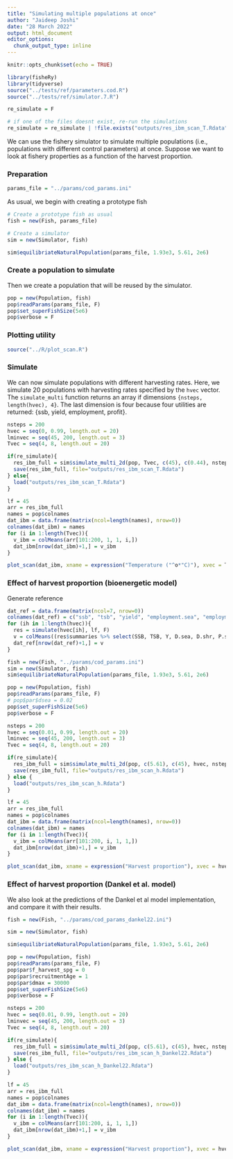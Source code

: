 ```yaml
---
title: "Simulating multiple populations at once"
author: "Jaideep Joshi"
date: "28 March 2022"
output: html_document
editor_options:
  chunk_output_type: inline
---
```


```r
knitr::opts_chunk$set(echo = TRUE)
```

```r
library(fisheRy)
library(tidyverse)
source("../tests/ref/parameters.cod.R")
source("../tests/ref/simulator.7.R")
```

```r
re_simulate = F

# if one of the files doesnt exist, re-run the simulations
re_simulate = re_simulate | !file.exists("outputs/res_ibm_scan_T.Rdata")
```

We can use the fishery simulator to simulate multiple populations (i.e., populations with different control parameters) at once. Suppose we want to look at fishery properties as a function of the harvest proportion. 

### Preparation

```r
params_file = "../params/cod_params.ini"
```

As usual, we begin with creating a prototype fish 

```r
# Create a prototype fish as usual
fish = new(Fish, params_file)

# Create a simulator
sim = new(Simulator, fish)

sim$equilibriateNaturalPopulation(params_file, 1.93e3, 5.61, 2e6)
```


### Create a population to simulate

Then we create a population that will be reused by the simulator.

```r
pop = new(Population, fish)
pop$readParams(params_file, F)
pop$set_superFishSize(5e6)
pop$verbose = F
```



### Plotting utility

```r
source("../R/plot_scan.R")
```

### Simulate

We can now simulate populations with different harvesting rates. Here, we simulate 20 populations with harvesting rates specified by the `hvec` vector. The `simulate_multi` function returns an array if dimensions `{nsteps, length(hvec), 4}`. The last dimension is four because four utilities are returned: {ssb, yield, employment, profit}.

```r
nsteps = 200
hvec = seq(0, 0.99, length.out = 20)
lminvec = seq(45, 200, length.out = 3)
Tvec = seq(4, 8, length.out = 20)

if(re_simulate){
  res_ibm_full = sim$simulate_multi_2d(pop, Tvec, c(45), c(0.44), nsteps, 1.93e3, T)
  save(res_ibm_full, file="outputs/res_ibm_scan_T.Rdata")
} else{
  load("outputs/res_ibm_scan_T.Rdata")
}

lf = 45
arr = res_ibm_full 
names = pop$colnames
dat_ibm = data.frame(matrix(ncol=length(names), nrow=0))
colnames(dat_ibm) = names
for (i in 1:length(Tvec)){
  v_ibm = colMeans(arr[101:200, 1, 1, i,])
  dat_ibm[nrow(dat_ibm)+1,] = v_ibm
}

plot_scan(dat_ibm, xname = expression("Temperature ("^o*"C)"), xvec = Tvec)
```

### Effect of harvest proportion (bioenergetic model)


Generate reference 

```r
dat_ref = data.frame(matrix(ncol=7, nrow=0))
colnames(dat_ref) = c("ssb", "tsb", "yield", "employment.sea", "employment.shore", "profit.sea", "profit.shore")
for (ih in 1:length(hvec)){
  res = simulate(hvec[ih], lf, F)
  v = colMeans((res$summaries %>% select(SSB, TSB, Y, D.sea, D.shr, P.sea, P.shr))[101:200,])
  dat_ref[nrow(dat_ref)+1,] = v
}
```

```r
fish = new(Fish, "../params/cod_params.ini")
sim = new(Simulator, fish)
sim$equilibriateNaturalPopulation(params_file, 1.93e3, 5.61, 2e6)

pop = new(Population, fish)
pop$readParams(params_file, F)
# pop$par$dsea = 0.02
pop$set_superFishSize(5e6)
pop$verbose = F

nsteps = 200
hvec = seq(0.01, 0.99, length.out = 20)
lminvec = seq(45, 200, length.out = 3)
Tvec = seq(4, 8, length.out = 20)

if(re_simulate){
  res_ibm_full = sim$simulate_multi_2d(pop, c(5.61), c(45), hvec, nsteps, 1.93e3, T)
  save(res_ibm_full, file="outputs/res_ibm_scan_h.Rdata")
} else { 
  load("outputs/res_ibm_scan_h.Rdata")
}

lf = 45
arr = res_ibm_full 
names = pop$colnames
dat_ibm = data.frame(matrix(ncol=length(names), nrow=0))
colnames(dat_ibm) = names
for (i in 1:length(Tvec)){
  v_ibm = colMeans(arr[101:200, i, 1, 1,])
  dat_ibm[nrow(dat_ibm)+1,] = v_ibm
}

plot_scan(dat_ibm, xname = expression("Harvest proportion"), xvec = hvec, dat_ref=dat_ref)
```

### Effect of harvest proportion (Dankel et al. model)

We also look at the predictions of the Dankel et al model implementation, and compare it with their results. 

```r
fish = new(Fish, "../params/cod_params_dankel22.ini")

sim = new(Simulator, fish)

sim$equilibriateNaturalPopulation(params_file, 1.93e3, 5.61, 2e6)

pop = new(Population, fish)
pop$readParams(params_file, F)
pop$par$f_harvest_spg = 0
pop$par$recruitmentAge = 1
pop$par$dmax = 30000
pop$set_superFishSize(5e6)
pop$verbose = F

nsteps = 200
hvec = seq(0.01, 0.99, length.out = 20)
lminvec = seq(45, 200, length.out = 3)
Tvec = seq(4, 8, length.out = 20)

if(re_simulate){
  res_ibm_full = sim$simulate_multi_2d(pop, c(5.61), c(45), hvec, nsteps, 1.93e3, T)
  save(res_ibm_full, file="outputs/res_ibm_scan_h_Dankel22.Rdata")
} else {
  load("outputs/res_ibm_scan_h_Dankel22.Rdata")
}

lf = 45
arr = res_ibm_full 
names = pop$colnames
dat_ibm = data.frame(matrix(ncol=length(names), nrow=0))
colnames(dat_ibm) = names
for (i in 1:length(Tvec)){
  v_ibm = colMeans(arr[101:200, i, 1, 1,])
  dat_ibm[nrow(dat_ibm)+1,] = v_ibm
}

plot_scan(dat_ibm, xname = expression("Harvest proportion"), xvec = hvec, dat_ref=dat_ref)
```

<!-- ### Simulate with old mortality model -->

<!-- ```{r} -->
<!-- fish = new(Fish) -->
<!-- fish$par$use_old_model_mor = T -->

<!-- sim = new(Simulator, fish) -->

<!-- sim$equilibriateNaturalPopulation(1.93e3, 5.61, 10e6) -->

<!-- pop = new(Population, fish) -->
<!-- pop$verbose = F -->

<!-- nsteps = 200 -->
<!-- hvec = seq(0, 0.99, length.out = 20) -->
<!-- lminvec = seq(45, 200, length.out = 3) -->

<!-- res_ibm_full = sim$simulate_multi_2d(pop, c(45), hvec, nsteps, 1.93e3, 5.61, T) -->

<!-- plot_hscan(res_ibm_full) -->
<!-- ``` -->

<!-- ### Simulate with fully old model (new effort dynamics) -->

<!-- ```{r} -->
<!-- fish = new(Fish) -->
<!-- fish$par$growth_model = 0 -->
<!-- fish$par$use_old_model_mor = T -->
<!-- fish$par$use_old_model_mat = T -->
<!-- fish$par$use_old_model_fec = T -->
<!-- fish$par$s0 = 0.0937 -->

<!-- sim = new(Simulator, fish) -->

<!-- sim$equilibriateNaturalPopulation(1.93e3, 5.61, 10e6) -->

<!-- pop = new(Population, fish) -->
<!-- pop$par$Bhalf = 3.65e8 -->
<!-- pop$par$dsea = 0.054 # (original value) -->
<!-- pop$set_superFishSize(2e6) -->
<!-- pop$verbose = F -->

<!-- nsteps = 200 -->
<!-- hvec = seq(0, 0.99, length.out = 20) -->
<!-- lminvec = seq(45, 200, length.out = 3) -->

<!-- res_ibm_full = sim$simulate_multi_2d(pop, c(45), hvec, nsteps, 1.93e3, 5.61, T) -->

<!-- plot_hscan(res_ibm_full) -->
<!-- ``` -->

<!-- ### Simulate with fully old model (new effort dynamics, tuned dsea) -->

<!-- Notice that with the new effort dynamics model, employment is slightly underpredicted. Therefore, it is necessary to recalibrate the parameter `dsea` as here.  -->

<!-- Besides, since there is a condition that there is at least 1 superfish in the population at all times to prevent a complete population collapse, calculating average mortality over the fishable population as $M=\sum{w_i m_i}/\sum{w_i}$ with $i$ running over all age classes results in a finite (or even increasing) employment at sea at high harvest proportions. To solve this problem, I exclude $i=1$ in the expression for $M$.  -->

<!-- ```{r} -->
<!-- fish = new(Fish) -->
<!-- fish$par$growth_model = 0 -->
<!-- fish$par$use_old_model_mor = T -->
<!-- fish$par$use_old_model_mat = T -->
<!-- fish$par$use_old_model_fec = T -->
<!-- fish$par$s0 = 0.0937 -->

<!-- sim = new(Simulator, fish) -->

<!-- sim$equilibriateNaturalPopulation(1.93e3, 5.61, 10e6) -->

<!-- pop = new(Population, fish) -->
<!-- pop$par$Bhalf = 3.65e8 -->
<!-- pop$par$dsea = 0.09 # tuned value -->
<!-- pop$set_superFishSize(2e6) -->
<!-- pop$verbose = F -->

<!-- nsteps = 200 -->
<!-- hvec = seq(0, 0.99, length.out = 20) -->
<!-- lminvec = seq(45, 200, length.out = 3) -->

<!-- res_ibm_full = sim$simulate_multi_2d(pop, c(45), hvec, nsteps, 1.93e3, 5.61, T) -->

<!-- plot_hscan(res_ibm_full) -->
<!-- ``` -->

<!-- ### Simulate with old growth model, rest new -->

<!-- ```{r} -->
<!-- fish = new(Fish) -->
<!-- fish$par$growth_model = 0 -->
<!-- fish$par$use_old_model_mor = F -->
<!-- fish$par$use_old_model_mat = F -->
<!-- fish$par$use_old_model_fec = F -->
<!-- fish$par$s0 = 0.09637 -->

<!-- sim = new(Simulator, fish) -->

<!-- sim$equilibriateNaturalPopulation(1.93e3, 5.61, 10e6) -->

<!-- pop = new(Population, fish) -->
<!-- pop$par$Bhalf = 3.65e8 -->
<!-- pop$par$dsea = 0.09 # tuned value -->
<!-- pop$set_superFishSize(2e6) -->
<!-- pop$verbose = F -->

<!-- nsteps = 200 -->
<!-- hvec = seq(0, 0.99, length.out = 20) -->
<!-- lminvec = seq(45, 200, length.out = 3) -->

<!-- res_ibm_full = sim$simulate_multi_2d(pop, c(45), hvec, nsteps, 1.93e3, 5.61, T) -->

<!-- plot_hscan(res_ibm_full) -->
<!-- ``` -->
